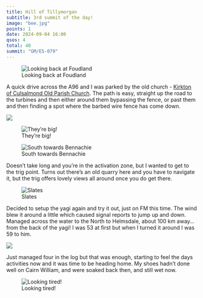 ```yaml
---
title: Hill of Tillymorgan
subtitle: 3rd summit of the day!
image: "bee.jpg"
points: 1
date: 2024-09-04 16:00
qsos: 4
total: 40
summit: "GM/ES-079"
---
```


![Looking back at Foudland](tillymorgan-1.jpg)

A quick drive across the A96 and I was parked by the old church - [Kirkton of Culsalmond Old Parish Church](https://maps.app.goo.gl/pah11Z7VKxTnonEh7). The path is easy, straight up the road to the turbines and then either around them bypassing the fence, or past them and then finding a spot where the barbed wire fence has come down.

![](tillymorgan-2.jpg)

![They're big!](tillymorgan-3.jpg)

![South towards Bennachie](tillymorgan-4.jpg)

Doesn't take long and you're in the activation zone, but I wanted to get to the trig point. Turns out there's an old quarry here and you have to navigate it, but the trig offers lovely views all around once you do get there.

![Slates](tillymorgan-5.jpg)

Decided to setup the yagi again and try it out, just on FM this time. The wind blew it around a little which caused signal reports to jump up and down. Managed across the water to the North to Helmsdale, about 100 km away...from the back of the yagi! I was 53 at first but when I turned it around I was 59 to him.

![](tillymorgan-7.jpg)

Just managed four in the log but that was enough, starting to feel the days activities now and it was time to be heading home. My shoes hadn't done well on Cairn William, and were soaked back then, and still wet now.

![Looking tired!](tillymorgan-6.jpg)
